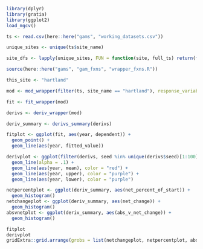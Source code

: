 ```r
library(dplyr)
library(gratia)
library(ggplot2)
load_mgcv()

ts <- read.csv(here::here("gams", "working_datasets.csv"))

unique_sites <- unique(ts$site_name)

site_dfs <- lapply(unique_sites, FUN = function(site, full_ts) return(filter(full_ts, site_name == site)), full_ts = ts)

source(here::here("gams", "gam_fxns", "wrapper_fxns.R"))
```

```r

this_site <- "hartland"

mod <- mod_wrapper(filter(ts, site_name == "hartland"), response_variable = "abundance", identifier = "site_name", k = 5)

fit <- fit_wrapper(mod)

derivs <- deriv_wrapper(mod)

deriv_summary <- derivs_summary(derivs)

fitplot <- ggplot(fit, aes(year, dependent)) + 
  geom_point() +
  geom_line(aes(year, fitted_value))

derivplot <- ggplot(filter(derivs, seed %in% unique(derivs$seed)[1:100]), aes(year, derivative, group = seed)) +
  geom_line(alpha = .1) +
  geom_line(aes(year, mean), color = "red") +
  geom_line(aes(year, upper), color = "purple") +
  geom_line(aes(year, lower), color = "purple")

netpercentplot <- ggplot(deriv_summary, aes(net_percent_of_start)) +
  geom_histogram()
netchangeplot <- ggplot(deriv_summary, aes(net_change)) +
  geom_histogram()
absvnetplot <- ggplot(deriv_summary, aes(abs_v_net_change)) +
  geom_histogram()

fitplot
derivplot
gridExtra::grid.arrange(grobs = list(netchangeplot, netpercentplot, absvnetplot), nrow = 1)

```
